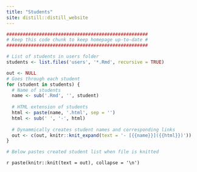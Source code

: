 ```yaml
---
title: "Students"
site: distill::distill_website
---
```


```r
####################################################
# Keep this code chunk to keep homepage up-to-date #
####################################################

# List of students in users folder
students <- list.files('users', '*.Rmd', recursive = TRUE)

out <- NULL
# Goes through each student
for (student in students) {
  # Name of students
  name <- sub('.Rmd', '', student)
  
  # HTML extension of students
  html <- paste(name, '.html', sep = '')
  html <- sub(' ', '-', html)
  
  # Dynammically creates student names and corresponding links
  out <- c(out, knitr::knit_expand(text = '- [{{name}}]({{html}})'))
}

# Below pastes created student list when file is knitted
```

`r paste(knitr::knit(text = out), collapse = '\n')`
